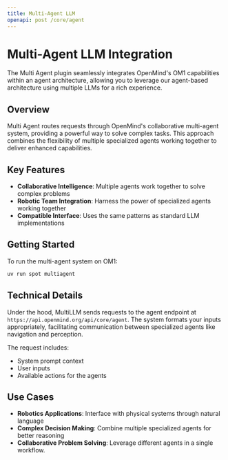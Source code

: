 ```yaml
---
title: Multi-Agent LLM
openapi: post /core/agent
---
```


# Multi-Agent LLM Integration

The Multi Agent plugin seamlessly integrates OpenMind's OM1 capabilities within an agent architecture, allowing you to leverage our agent-based architecture using multiple LLMs for a rich experience.

## Overview

Multi Agent routes requests through OpenMind's collaborative multi-agent system, providing a powerful way to solve complex tasks. This approach combines the flexibility of multiple specialized agents working together to deliver enhanced capabilities.

## Key Features

- **Collaborative Intelligence**: Multiple agents work together to solve complex problems
- **Robotic Team Integration**: Harness the power of specialized agents working together
- **Compatible Interface**: Uses the same patterns as standard LLM implementations

## Getting Started

To run the multi-agent system on OM1:

```bash
uv run spot multiagent
```

## Technical Details

Under the hood, MultiLLM sends requests to the agent endpoint at `https://api.openmind.org/api/core/agent`. The system formats your inputs appropriately, facilitating communication between specialized agents like navigation and perception.

The request includes:
- System prompt context
- User inputs
- Available actions for the agents

## Use Cases

- **Robotics Applications**: Interface with physical systems through natural language
- **Complex Decision Making**: Combine multiple specialized agents for better reasoning
- **Collaborative Problem Solving**: Leverage different agents in a single workflow.